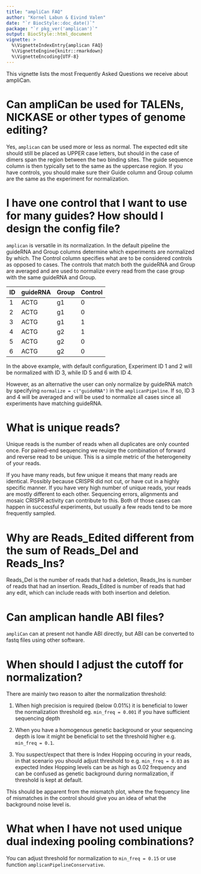 ```yaml
---
title: "ampliCan FAQ"
author: "Kornel Labun & Eivind Valen"
date: "`r BiocStyle::doc_date()`"
package: "`r pkg_ver('amplican')`"
output: BiocStyle::html_document
vignette: >
  %\VignetteIndexEntry{amplican FAQ}
  %\VignetteEngine{knitr::rmarkdown}
  %\VignetteEncoding{UTF-8}
---
```


This vignette lists the most Frequently Asked Questions we receive about ampliCan.

# Can ampliCan be used for TALENs, NICKASE or other types of genome editing?  
Yes, `amplican` can be used more or less as normal. The
expected edit site should still be placed as UPPER case letters, but
should in the case of dimers span the region between the two binding
sites. The guide sequence column is then typically set to the same as
the uppercase region. If you have controls, you should make sure their
Guide column and Group column are the same as the experiment for
normalization.

# I have one control that I want to use for many guides? How should I design the config file?

`amplican` is versatile in its normalization. In the default pipeline
the guideRNA and Group columns determine which experiments are
normalized by which. The Control column specifies what are to be
considered controls as opposed to cases. The controls that match both
the guideRNA and Group are averaged and are used to normalize every
read from the case group with the same guideRNA and Group. 

| ID | guideRNA | Group | Control |
|----|-------|-------|---------|
| 1  | ACTG  | g1    | 0       |
| 2  | ACTG  | g1    | 0       |
| 3  | ACTG  | g1    | 1       |
| 4  | ACTG  | g2    | 1       |
| 5  | ACTG  | g2    | 0       |
| 6  | ACTG  | g2    | 0       |

In the above example, with default configuration, Experiment ID 1 and
2 will be normalized with ID 3, while ID 5 and 6 with ID 4. 

However, as an alternative the user can only normalize by guideRNA
match by specifying `normalize = c("guideRNA")` in the
`amplicanPipeline`. If so, ID 3 and 4 will be averaged and will be
used to normalize all cases since all experiments have matching
guideRNA.

# What is unique reads?

Unique reads is the number of reads when all duplicates are only
counted once. For paired-end sequencing we reuiqre the combination of
forward and reverse read to be unique. This is a simple metric
of the heterogeneity of your reads.

If you have many reads, but few unique it means that many reads are
identical. Possibly because CRISPR did not cut, or have cut in a
highly specific manner.  If you have very high number of unique reads,
your reads are mostly different to each other. Sequencing errors,
alignments and mosaic CRISPR activity can contribute to this. Both of
those cases can happen in successful experiments, but usually a few
reads tend to be more frequently sampled.

# Why are Reads_Edited different from the sum of Reads_Del and Reads_Ins?
Reads_Del is the number of reads that had a deletion, Reads_Ins is number of reads 
that had an insertion. Reads_Edited is number of reads that had any edit, which can 
include reads with both insertion and deletion.

# Can amplican handle ABI files?
`ampliCan` can at present not handle ABI directly, but ABI can 
be converted to fastq files using other software.

# When should I adjust the cutoff for normalization?
There are mainly two reason to alter the normalization threshold:

1. When high precision is required (below 0.01%) it is beneficial to
lower the normalization threshold eg. `min_freq = 0.001` if you have
sufficient sequencing depth

2. When you have a homogenous genetic background or your sequencing
depth is low it might be beneficial to set the threshold higher e.g.
`min_freq = 0.1`. 

3. You suspect/expect that there is Index Hopping occuring in your reads, in 
that scenario you should adjust threshold to e.g. `min_freq = 0.03` as expected 
Index Hopping levels can be as high as 0.02 frequency and can be confused as 
genetic background during normalization, if threshold is kept at default.

This should be apparent from the mismatch plot, where the frequency
line of mismatches in the control should give you an idea of what the
background noise level is.

# What when I have not used unique dual indexing pooling combinations?
You can adjust threshold for normalization to `min_freq = 0.15` or use function
`amplicanPipelineConservative`.
